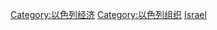 {{Catnav|頁面分類|地理|国家|亚洲国家|以色列}}
{{Catnav|頁面分類|各種主題的頁面分類|按國家分類|各國組織|各國公司}}
{{Commons category|Companies of Israel}}

[[Category:以色列经济|Category:以色列经济]]
[[Category:以色列组织|Category:以色列组织]]
[[Category:亚洲各国公司|Israel]]